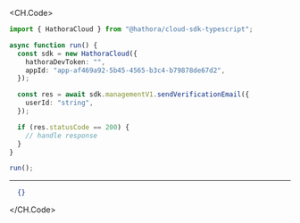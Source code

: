 
<CH.Code>
```typescript SendVerificationEmail.ts
import { HathoraCloud } from "@hathora/cloud-sdk-typescript";

async function run() {
  const sdk = new HathoraCloud({
    hathoraDevToken: "",
    appId: "app-af469a92-5b45-4565-b3c4-b79878de67d2",
  });

  const res = await sdk.managementV1.sendVerificationEmail({
    userId: "string",
  });

  if (res.statusCode == 200) {
    // handle response
  }
}

run();
```
---

```json Example Response
  {}
```
</CH.Code>
